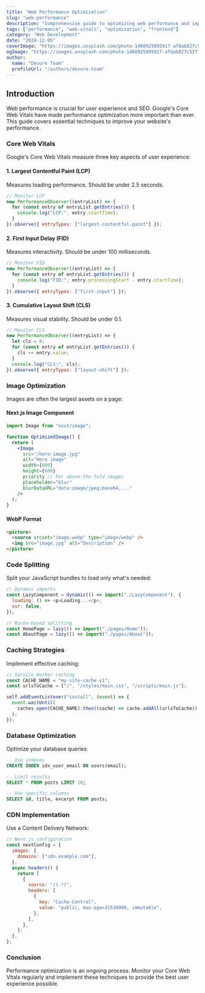 ```yaml
---
title: "Web Performance Optimization"
slug: "web-performance"
description: "Comprehensive guide to optimizing web performance and improving Core Web Vitals scores."
tags: ["performance", "web-vitals", "optimization", "frontend"]
category: "Web Development"
date: "2024-12-05"
coverImage: "https://images.unsplash.com/photo-1460925895917-afdab827c52f?w=800&h=600&fit=crop&crop=center"
ogImage: "https://images.unsplash.com/photo-1460925895917-afdab827c52f?w=1200&h=630&fit=crop&crop=center"
author:
  name: "Devure Team"
  profileUrl: "/authors/devure-team"
---
```


## Introduction

Web performance is crucial for user experience and SEO. Google's Core Web Vitals have made performance optimization more important than ever. This guide covers essential techniques to improve your website's performance.

### Core Web Vitals

Google's Core Web Vitals measure three key aspects of user experience:

#### 1. Largest Contentful Paint (LCP)

Measures loading performance. Should be under 2.5 seconds.

```javascript
// Monitor LCP
new PerformanceObserver((entryList) => {
  for (const entry of entryList.getEntries()) {
    console.log("LCP:", entry.startTime);
  }
}).observe({ entryTypes: ["largest-contentful-paint"] });
```

#### 2. First Input Delay (FID)

Measures interactivity. Should be under 100 milliseconds.

```javascript
// Monitor FID
new PerformanceObserver((entryList) => {
  for (const entry of entryList.getEntries()) {
    console.log("FID:", entry.processingStart - entry.startTime);
  }
}).observe({ entryTypes: ["first-input"] });
```

#### 3. Cumulative Layout Shift (CLS)

Measures visual stability. Should be under 0.1.

```javascript
// Monitor CLS
new PerformanceObserver((entryList) => {
  let cls = 0;
  for (const entry of entryList.getEntries()) {
    cls += entry.value;
  }
  console.log("CLS:", cls);
}).observe({ entryTypes: ["layout-shift"] });
```

### Image Optimization

Images are often the largest assets on a page:

#### Next.js Image Component

```jsx
import Image from "next/image";

function OptimizedImage() {
  return (
    <Image
      src="/hero-image.jpg"
      alt="Hero image"
      width={800}
      height={600}
      priority // For above-the-fold images
      placeholder="blur"
      blurDataURL="data:image/jpeg;base64,..."
    />
  );
}
```

#### WebP Format

```html
<picture>
  <source srcset="image.webp" type="image/webp" />
  <img src="image.jpg" alt="Description" />
</picture>
```

### Code Splitting

Split your JavaScript bundles to load only what's needed:

```javascript
// Dynamic imports
const LazyComponent = dynamic(() => import("./LazyComponent"), {
  loading: () => <p>Loading...</p>,
  ssr: false,
});

// Route-based splitting
const HomePage = lazy(() => import("./pages/Home"));
const AboutPage = lazy(() => import("./pages/About"));
```

### Caching Strategies

Implement effective caching:

```javascript
// Service Worker caching
const CACHE_NAME = "my-site-cache-v1";
const urlsToCache = ["/", "/styles/main.css", "/scripts/main.js"];

self.addEventListener("install", (event) => {
  event.waitUntil(
    caches.open(CACHE_NAME).then((cache) => cache.addAll(urlsToCache))
  );
});
```

### Database Optimization

Optimize your database queries:

```sql
-- Use indexes
CREATE INDEX idx_user_email ON users(email);

-- Limit results
SELECT * FROM posts LIMIT 10;

-- Use specific columns
SELECT id, title, excerpt FROM posts;
```

### CDN Implementation

Use a Content Delivery Network:

```javascript
// Next.js configuration
const nextConfig = {
  images: {
    domains: ["cdn.example.com"],
  },
  async headers() {
    return [
      {
        source: "/(.*)",
        headers: [
          {
            key: "Cache-Control",
            value: "public, max-age=31536000, immutable",
          },
        ],
      },
    ];
  },
};
```

### Conclusion

Performance optimization is an ongoing process. Monitor your Core Web Vitals regularly and implement these techniques to provide the best user experience possible.
